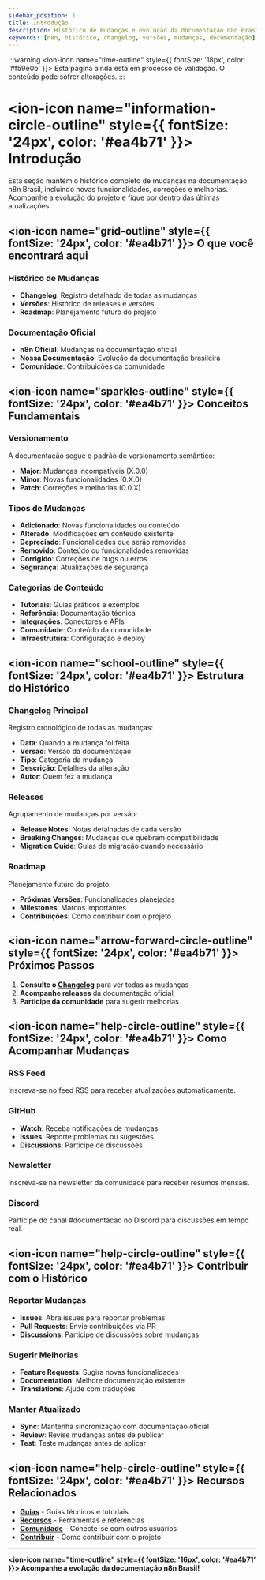 ```yaml
---
sidebar_position: 1
title: Introdução
description: Histórico de mudanças e evolução da documentação n8n Brasil
keywords: [n8n, histórico, changelog, versões, mudanças, documentação]
---
```


:::warning
<ion-icon name="time-outline" style={{ fontSize: '18px', color: '#f59e0b' }}></ion-icon> Esta página ainda está em processo de validação. O conteúdo pode sofrer alterações.
:::

# <ion-icon name="information-circle-outline" style={{ fontSize: '24px', color: '#ea4b71' }}></ion-icon> Introdução

Esta seção mantém o histórico completo de mudanças na documentação n8n Brasil, incluindo novas funcionalidades, correções e melhorias. Acompanhe a evolução do projeto e fique por dentro das últimas atualizações.

## <ion-icon name="grid-outline" style={{ fontSize: '24px', color: '#ea4b71' }}></ion-icon> O que você encontrará aqui

### Histórico de Mudanças

- **Changelog**: Registro detalhado de todas as mudanças
- **Versões**: Histórico de releases e versões
- **Roadmap**: Planejamento futuro do projeto

### Documentação Oficial

- **n8n Oficial**: Mudanças na documentação oficial
- **Nossa Documentação**: Evolução da documentação brasileira
- **Comunidade**: Contribuições da comunidade

## <ion-icon name="sparkles-outline" style={{ fontSize: '24px', color: '#ea4b71' }}></ion-icon> Conceitos Fundamentais

### Versionamento

A documentação segue o padrão de versionamento semântico:

- **Major**: Mudanças incompatíveis (X.0.0)
- **Minor**: Novas funcionalidades (0.X.0)
- **Patch**: Correções e melhorias (0.0.X)

### Tipos de Mudanças

- **Adicionado**: Novas funcionalidades ou conteúdo
- **Alterado**: Modificações em conteúdo existente
- **Depreciado**: Funcionalidades que serão removidas
- **Removido**: Conteúdo ou funcionalidades removidas
- **Corrigido**: Correções de bugs ou erros
- **Segurança**: Atualizações de segurança

### Categorias de Conteúdo

- **Tutoriais**: Guias práticos e exemplos
- **Referência**: Documentação técnica
- **Integrações**: Conectores e APIs
- **Comunidade**: Conteúdo da comunidade
- **Infraestrutura**: Configuração e deploy

## <ion-icon name="school-outline" style={{ fontSize: '24px', color: '#ea4b71' }}></ion-icon> Estrutura do Histórico

### Changelog Principal

Registro cronológico de todas as mudanças:

- **Data**: Quando a mudança foi feita
- **Versão**: Versão da documentação
- **Tipo**: Categoria da mudança
- **Descrição**: Detalhes da alteração
- **Autor**: Quem fez a mudança

### Releases

Agrupamento de mudanças por versão:

- **Release Notes**: Notas detalhadas de cada versão
- **Breaking Changes**: Mudanças que quebram compatibilidade
- **Migration Guide**: Guias de migração quando necessário

### Roadmap

Planejamento futuro do projeto:

- **Próximas Versões**: Funcionalidades planejadas
- **Milestones**: Marcos importantes
- **Contribuições**: Como contribuir com o projeto

## <ion-icon name="arrow-forward-circle-outline" style={{ fontSize: '24px', color: '#ea4b71' }}></ion-icon> Próximos Passos

1. **Consulte o [Changelog](./changelog)** para ver todas as mudanças
2. **Acompanhe releases** da documentação oficial
3. **Participe da comunidade** para sugerir melhorias

## <ion-icon name="help-circle-outline" style={{ fontSize: '24px', color: '#ea4b71' }}></ion-icon> Como Acompanhar Mudanças

### RSS Feed

Inscreva-se no feed RSS para receber atualizações automaticamente.

### GitHub

- **Watch**: Receba notificações de mudanças
- **Issues**: Reporte problemas ou sugestões
- **Discussions**: Participe de discussões

### Newsletter

Inscreva-se na newsletter da comunidade para receber resumos mensais.

### Discord

Participe do canal #documentacao no Discord para discussões em tempo real.

## <ion-icon name="help-circle-outline" style={{ fontSize: '24px', color: '#ea4b71' }}></ion-icon> Contribuir com o Histórico

### Reportar Mudanças

- **Issues**: Abra issues para reportar problemas
- **Pull Requests**: Envie contribuições via PR
- **Discussions**: Participe de discussões sobre mudanças

### Sugerir Melhorias

- **Feature Requests**: Sugira novas funcionalidades
- **Documentation**: Melhore documentação existente
- **Translations**: Ajude com traduções

### Manter Atualizado

- **Sync**: Mantenha sincronização com documentação oficial
- **Review**: Revise mudanças antes de publicar
- **Test**: Teste mudanças antes de aplicar

## <ion-icon name="help-circle-outline" style={{ fontSize: '24px', color: '#ea4b71' }}></ion-icon> Recursos Relacionados

- **[Guias](../guias/)** - Guias técnicos e tutoriais
- **[Recursos](../recursos/)** - Ferramentas e referências
- **[Comunidade](../../comunidade/)** - Conecte-se com outros usuários
- **[Contribuir](../../contribuir/)** - Como contribuir com o projeto

---

**<ion-icon name="time-outline" style={{ fontSize: '16px', color: '#ea4b71' }}></ion-icon> Acompanhe a evolução da documentação n8n Brasil!**
